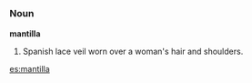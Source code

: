 =={{en}}==
===Noun===
'''mantilla'''
#Spanish lace veil worn over a woman's hair and shoulders.

[[es:mantilla]]